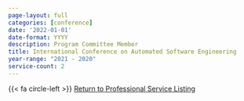 ```yaml
---
page-layout: full
categories: [conference]
date: '2022-01-01'
date-format: YYYY
description: Program Committee Member
title: International Conference on Automated Software Engineering
year-range: "2021 - 2020"
service-count: 2
---
```


{{< fa circle-left >}} <a href='/service/index.qmd'>Return to Professional Service Listing</a>
